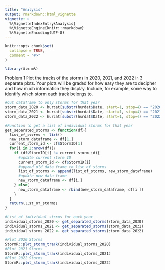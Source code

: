 ```yaml
---
title: "Analysis"
output: rmarkdown::html_vignette
vignette: >
  %\VignetteIndexEntry{Analysis}
  %\VignetteEngine{knitr::rmarkdown}
  %\VignetteEncoding{UTF-8}
---
```


```r
knitr::opts_chunk$set(
  collapse = TRUE,
  comment = "#>"
)
```

```r
library(StormR)
```

Problem 1 
Plot the tracks of the storms in 2020, 2021, and 2022 in 3 separate plots. Your plots will be graded for
how easy they are to decipher and how much information they display. Include, for example, some way
to identify which storm each track belongs to.
```r
#Cut dataframe to only storms for that year
storm_data_2020 <- hurdat[substr(hurdat$Date, start=1, stop=4) == "2020",]
storm_data_2021 <- hurdat[substr(hurdat$Date, start=1, stop=4) == "2021",]
storm_data_2022 <- hurdat[substr(hurdat$Date, start=1, stop=4) == "2022",]

#Function to get a list of individual storms for that year 
get_separated_storms <- function(df){
  list_of_storms <- list()
  new_storm_dataframe <- df[1,]
  current_storm_id <- df$StormID[1]
  for(i in 2:nrow(df)){
    if (df$StormID[i] != current_storm_id){
      #update current storm ID 
      current_storm_id <- df$StormID[i]
      #append old data frame to list_of_storms
      list_of_storms <- append(list_of_storms, new_storm_dataframe)
      #update new data frame
      new_storm_dataframe <- df[i,]
    } else{
      new_storm_dataframe <- rbind(new_storm_dataframe, df[i,])
    }
  }
  return(list_of_storms)
}
  
#List of individual storms for each year
individual_storms_2020 <- get_separated_storms(storm_data_2020)
individual_storms_2021 <- get_separated_storms(storm_data_2021)
individual_storms_2022 <- get_separated_storms(storm_data_2022)

#Plot 2020 Storms
StormR::plot_storm_track(individual_storms_2020)
#Plot 2021 Storms
StormR::plot_storm_track(individual_storms_2021)
#Plot 2022 Storms
StormR::plot_storm_track(individual_storms_2022) 
```

